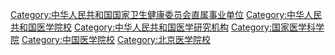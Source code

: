 {{Catmore|中国医学科学院}}

[[Category:中华人民共和国国家卫生健康委员会直属事业单位|Category:中华人民共和国国家卫生健康委员会直属事业单位]]
[[Category:中华人民共和国医学院校|Category:中华人民共和国医学院校]]
[[Category:中华人民共和国医学研究机构|Category:中华人民共和国医学研究机构]]
[[Category:国家医学科学院|Category:国家医学科学院]]
[[Category:中国医学院校|Category:中国医学院校]]
[[Category:北京医学院校|Category:北京医学院校]]